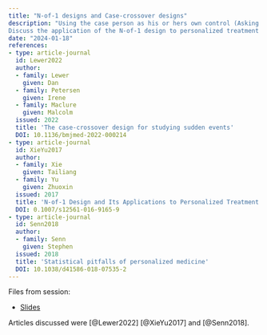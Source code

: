 ```yaml
---
title: "N-of-1 designs and Case-crossover designs"
description: "Using the case person as his or hers own control (Asking: when exposed instead of who was exposed)
Discuss the application of the N-of-1 design to personalized treatment studies"
date: "2024-01-18"
references:
- type: article-journal
  id: Lewer2022
  author:
  - family: Lewer
    given: Dan
  - family: Petersen
    given: Irene
  - family: Maclure
    given: Malcolm
  issued: 2022
  title: 'The case-crossover design for studying sudden events'
  DOI: 10.1136/bmjmed-2022-000214
- type: article-journal
  id: XieYu2017
  author:
  - family: Xie
    given: Tailiang
  - family: Yu
    given: Zhuoxin
  issued: 2017
  title: 'N-of-1 Design and Its Applications to Personalized Treatment Studiess'
  DOI: 0.1007/s12561-016-9165-9
- type: article-journal
  id: Senn2018
  author:
  - family: Senn
    given: Stephen
  issued: 2018
  title: 'Statistical pitfalls of personalized medicine'
  DOI: 10.1038/d41586-018-07535-2
---
```


Files from session:

- [Slides](slides.pdf)

Articles discussed were [@Lewer2022] [@XieYu2017] and [@Senn2018].
